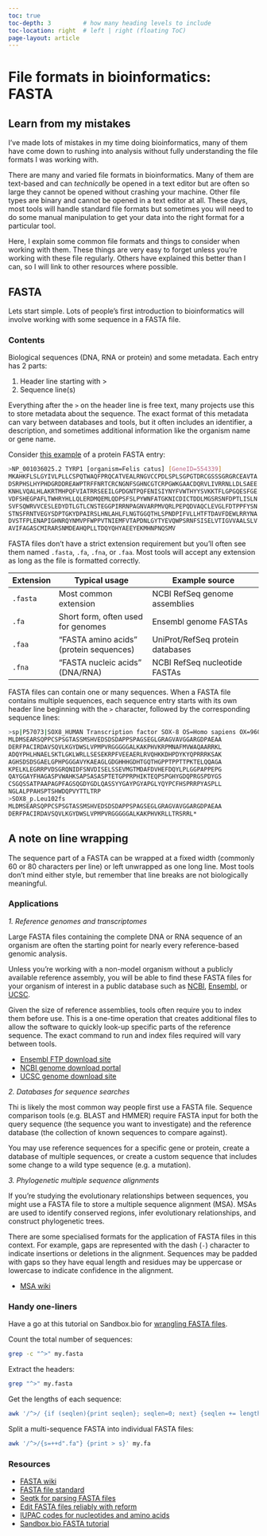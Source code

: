 ```yaml
---
toc: true
toc-depth: 3         # how many heading levels to include
toc-location: right  # left | right (floating ToC)
page-layout: article  
---
```


# File formats in bioinformatics: FASTA

::: {.callout-note}
# Learn from my mistakes

I've made lots of mistakes in my time doing bioinformatics, many of them have come down to rushing into analysis without fully understanding the file formats I was working with. 
:::

There are many and varied file formats in bioinformatics. Many of them are text-based and can _technically_ be opened in a text editor but are often so large they cannot be opened without crashing your machine. Other file types are binary and cannot be opened in a text editor at all. These days, most tools will handle standard file formats but sometimes you will need to do some manual manipulation to get your data into the right format for a particular tool.

Here, I explain some common file formats and things to consider when working with them. These things are very easy to forget unless you're working with these file regularly. Others have explained this better than I can, so I will link to other resources where possible.

## FASTA

Lets start simple. Lots of people's first introduction to bioinformatics will involve working with some sequence in a FASTA file. 

### Contents 

Biological sequences (DNA, RNA or protein) and some metadata. Each entry has 2 parts: 

1. Header line starting with >
2. Sequence line(s)

Everything after the `>` on the header line is free text, many projects use this to store metadata about the sequence. The exact format of this metadata can vary between databases and tools, but it often includes an identifier, a description, and sometimes additional information like the organism name or gene name. 

Consider [this example](https://www.ncbi.nlm.nih.gov/gene/554339) of a protein FASTA entry:

```bash
>NP_001036025.2 TYRP1 [organism=Felis catus] [GeneID=554339]
MKAHKFLSLGYIVLPLLCSPQTWAQFPRQCATVEALRNGVCCPDLSPLSGPGTDRCGSSSGRGRCEAVTA
DSRPHSLHYPHDGRDDREAWPTRFFNRTCRCNGNFSGHNCGTCRPGWKGAACDQRVLIVRRNLLDLSAEE
KNHLVQALHLAKRTMHPQFVIATRRSEEILGPDGNTPQFENISIYNYFVWTHYYSVKKTFLGPGQESFGE
VDFSHEGPAFLTWHRYHLLQLERDMQEMLQDPSFSLPYWNFATGKNICDICTDDLMGSRSNFDPTLISLN
SVFSQWRVVCESLEDYDTLGTLCNSTEGGPIRRNPAGNVARPMVQRLPEPQDVAQCLEVGLFDTPPFYSN
STNSFRNTVEGYSDPTGKYDPAIRSLHNLAHLFLNGTGGQTHLSPNDPIFVLLHTFTDAVFDEWLRRYNA
DVSTFPLENAPIGHNRQYNMVPFWPPVTNIEMFVTAPDNLGYTYEVQWPSRNFSISELVTIGVVAALSLV
AVIFAGASCMIRARSNMDEAHQPLLTDQYQHYAEEYEKMHNPNQSMV
```

FASTA files don't have a strict extension requirement but you'll often see them named `.fasta`, `.fa`, `.fna`, or `.faa`. Most tools will accept any extension as long as the file is formatted correctly.

| Extension | Typical usage                          | Example source                                |
|-----------|----------------------------------------|-----------------------------------------------|
| `.fasta`  | Most common extension                  | NCBI RefSeq genome assemblies                 |
| `.fa`     | Short form, often used for genomes     | Ensembl genome FASTAs                         |
| `.faa`    | “FASTA amino acids” (protein sequences)| UniProt/RefSeq protein databases              |
| `.fna`    | “FASTA nucleic acids” (DNA/RNA)        | NCBI RefSeq nucleotide FASTAs                 |

FASTA files can contain one or many sequences. When a FASTA file contains multiple sequences, each sequence entry starts with its own header line beginning with the `>` character, followed by the corresponding sequence lines:

```bash
>sp|P57073|SOX8_HUMAN Transcription factor SOX-8 OS=Homo sapiens OX=9606 GN=SOX8 PE=1 SV=1
MLDMSEARSQPPCSPSGTASSMSHVEDSDSDAPPSPAGSEGLGRAGVAVGGARGDPAEAA
DERFPACIRDAVSQVLKGYDWSLVPMPVRGGGGGALKAKPHVKRPMNAFMVWAQAARRKL
ADQYPHLHNAELSKTLGKLWRLLSESEKRPFVEEAERLRVQHKKDHPDYKYQPRRRKSAK
AGHSDSDSGAELGPHPGGGAVYKAEAGLGDGHHHGDHTGQTHGPPTPPTTPKTELQQAGA
KPELKLEGRRPVDSGRQNIDFSNVDISELSSEVMGTMDAFDVHEFDQYLPLGGPAPPEPG
QAYGGAYFHAGASPVWAHKSAPSASASPTETGPPRPHIKTEQPSPGHYGDQPRGSPDYGS
CSGQSSATPAAPAGPFAGSQGDYGDLQASSYYGAYPGYAPGLYQYPCFHSPRRPYASPLL
NGLALPPAHSPTSHWDQPVYTTLTRP
>SOX8_p.Leu102fs
MLDMSEARSQPPCSPSGTASSMSHVEDSDSDAPPSPAGSEGLGRAGVAVGGARGDPAEAA
DERFPACIRDAVSQVLKGYDWSLVPMPVRGGGGGALKAKPHVKRLLTRSRRL* 
```
::: {.callout-warning}
# A note on line wrapping

The sequence part of a FASTA can be wrapped at a fixed width (commonly 60 or 80 characters per line) or left unwrapped as one long line. Most tools don’t mind either style, but remember that line breaks are not biologically meaningful.
:::

### Applications 

_1. Reference genomes and transcriptomes_

Large FASTA files containing the complete DNA or RNA sequence of an organism are often the starting point for nearly every reference-based genomic analysis. 

Unless you're working with a non-model organism without a publicly available reference assembly, you will be able to find these FASTA files for your organism of interest in a public database such as [NCBI](https://www.ncbi.nlm.nih.gov/), [Ensembl](https://ensembl.org), or [UCSC](https://genome.ucsc.edu/).

Given the size of reference assemblies, tools often require you to index them before use. This is a one-time operation that creates additional files to allow the software to quickly look-up specific parts of the reference sequence. The exact command to run and index files required will vary between tools. 

* [Ensembl FTP download site](https://asia.ensembl.org/info/data/ftp/index.html)
* [NCBI genome download portal](https://www.ncbi.nlm.nih.gov/genome/)
* [UCSC genome download site](http://hgdownload.soe.ucsc.edu/downloads.html)

_2. Databases for sequence searches_

Thi is likely the most common way people first use a FASTA file. Sequence comparison tools (e.g. BLAST and HMMER) require FASTA input for both the query sequence (the sequence you want to investigate) and the reference database (the collection of known sequences to compare against).

You may use reference sequences for a specific gene or protein, create a database of multiple sequences, or create a custom sequence that includes some change to a wild type sequence (e.g. a mutation). 

_3. Phylogenetic multiple sequence alignments_

If you're studying the evolutionary relationships between sequences, you might use a FASTA file to store a multiple sequence alignment (MSA). MSAs are used to identify conserved regions, infer evolutionary relationships, and construct phylogenetic trees.

There are some specialised formats for the application of FASTA files in this context. For example, gaps are represented with the dash (`-`) character to indicate insertions or deletions in the alignment. Sequences may be padded with gaps so they have equal length and residues may be uppercase or lowercase to indicate confidence in the alignment.

* [MSA wiki](https://en.wikipedia.org/wiki/Multiple_sequence_alignment)

### Handy one-liners

Have a go at this tutorial on Sandbox.bio for [wrangling FASTA files](https://sandbox.bio/tutorials/seqkit-intro).

Count the total number of sequences:

```bash
grep -c "^>" my.fasta
```

Extract the headers:

```bash
grep "^>" my.fasta
```

Get the lengths of each sequence:

```bash
awk '/^>/ {if (seqlen){print seqlen}; seqlen=0; next} {seqlen += length($0)} END{print seqlen}' my.fasta  
```

Split a multi-sequence FASTA into individual FASTA files:

```bash
awk '/^>/{s=++d".fa"} {print > s}' my.fa
```

### Resources 

* [FASTA wiki](https://en.wikipedia.org/wiki/FASTA_format)
* [FASTA file standard](https://www.ncbi.nlm.nih.gov/genbank/fastaformat/)
* [Seqtk for parsing FASTA files](https://github.com/lh3/seqtk)
* [Edit FASTA files reliably with reform](https://github.com/gencorefacility/reform)
* [IUPAC codes for nucleotides and amino acids](https://www.bioinformatics.org/sms/iupac.html)
* [Sandbox.bio FASTA tutorial](https://sandbox.bio/tutorials/seqkit-intro)